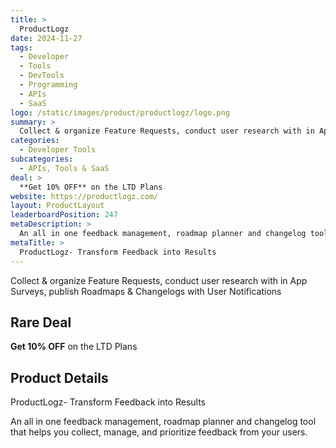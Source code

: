 ```yaml
---
title: >
  ProductLogz
date: 2024-11-27
tags:
  - Developer
  - Tools
  - DevTools
  - Programming
  - APIs
  - SaaS
logo: /static/images/product/productlogz/logo.png
summary: >
  Collect & organize Feature Requests, conduct user research with in App Surveys, publish Roadmaps & Changelogs with User Notifications
categories:
  - Developer Tools
subcategories:
  - APIs, Tools & SaaS
deal: >
  **Get 10% OFF** on the LTD Plans
website: https://productlogz.com/
layout: ProductLayout
leaderboardPosition: 247
metaDescription: >
  An all in one feedback management, roadmap planner and changelog tool that helps you collect, manage, and prioritize feedback from your users.
metaTitle: >
  ProductLogz- Transform Feedback into Results
---
```

Collect & organize Feature Requests, conduct user research with in App Surveys, publish Roadmaps & Changelogs with User Notifications

## Rare Deal

**Get 10% OFF** on the LTD Plans

## Product Details

ProductLogz- Transform Feedback into Results

An all in one feedback management, roadmap planner and changelog tool that helps you collect, manage, and prioritize feedback from your users.
